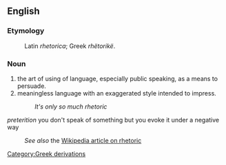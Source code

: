 ==English==

===Etymology===
:Latin ''rhetorica''; Greek ''rhëtorikë''.
===Noun===
#the art of using of language, especially public speaking, as a means to persuade.
#meaningless language with an exaggerated style intended to impress.
#:''It's only so much rhetoric''


''preterition''  you don't speak of something but you evoke it under a negative way


:''See also'' the [[w:rhetoric|Wikipedia article on rhetoric]]
[[Category:Greek derivations]]